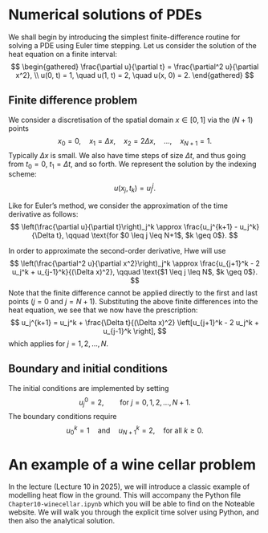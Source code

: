 # Numerical solutions of PDEs

<!-- :::{.callout-note} -->
<!-- ## 2023-24 note -->
<!---->
<!-- Numerical solutions of PDEs was only briefly touched upon during the lectures (and is accompanied by some investigation in the problem set). However, the material in this section is non-examinable. You are not expected to know how to apply finite-difference schemes to solve PDEs. -->
<!-- ::: -->

We shall begin by introducing the simplest finite-difference routine for solving a PDE using Euler time stepping. Let us consider the solution of the heat equation on a finite interval:
$$
\begin{gathered}
\frac{\partial u}{\partial t} = \frac{\partial^2 u}{\partial x^2}, \\
u(0, t) = 1, \quad u(1, t) = 2, \quad u(x, 0) = 2.
\end{gathered}
$$ 

## Finite difference problem 

We consider a discretisation of the spatial domain $x \in [0, 1]$ via the $(N+1)$ points 
$$
x_0 = 0, \quad x_1 = \Delta x, \quad x_2 = 2\Delta x, \quad \ldots , \quad x_{N+1} = 1. 
$$
Typically $\Delta x$ is small. We also have time steps of size $\Delta t$, and thus going from $t_0 = 0$, $t_1 = \Delta t$, and so forth. We represent the solution by the indexing scheme: 
$$
u(x_j, t_k) = u_{j}^j.
$$ 

Like for Euler's method, we consider the approximation of the time derivative as follows:
$$
\left(\frac{\partial u}{\partial t}\right)_j^k \approx \frac{u_j^{k+1} - u_j^k}{\Delta t}, \qquad \text{for $0 \leq j \leq N+1$, $k \geq 0$}.
$$ 

In order to approximate the second-order derivative, Hwe will use 
$$
\left(\frac{\partial^2 u}{\partial x^2}\right)_j^k \approx \frac{u_{j+1}^k - 2 u_j^k + u_{j-1}^k}{(\Delta x)^2}, \qquad \text{$1 \leq j \leq N$, $k \geq 0$}.
$$ 
Note that the finite difference cannot be applied directly to the first and last points ($j = 0$ and $j = N+1$). Substituting the above finite differences into the heat equation, we see that we now have the prescription: 
$$
u_j^{k+1} = u_j^k + \frac{\Delta t}{(\Delta x)^2} \left[u_{j+1}^k - 2 u_j^k + u_{j-1}^k \right], 
$$ 
which applies for $j = 1, 2, \ldots, N$. 

## Boundary and initial conditions

The initial conditions are implemented by setting 
$$
u_j^0 = 2, \qquad \text{for $j = 0, 1, 2, \ldots, N+1$}.
$$ 
The boundary conditions require 
$$
u_0^k = 1 \quad \text{and} \quad u_{N+1}^k = 2, \quad \text{for all $k \geq 0$}.
$$ 

# An example of a wine cellar problem

In the lecture (Lecture 10 in 2025), we will introduce a classic example of modelling heat flow in the ground. This will accompany the Python file `Chapter10-winecellar.ipynb` which you will be able to find on the Noteable website. We will walk you through the explicit time solver using Python, and then also the analytical solution. 
